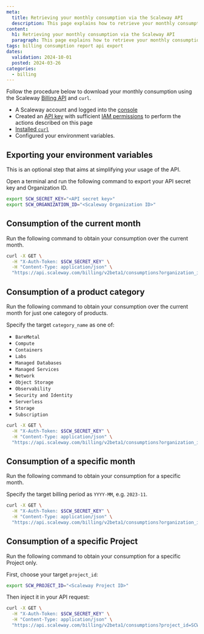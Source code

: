 ```yaml
---
meta:
  title: Retrieving your monthly consumption via the Scaleway API
  description: This page explains how to retrieve your monthly consumption via the Scaleway API
content:
  h1: Retrieving your monthly consumption via the Scaleway API
  paragraph: This page explains how to retrieve your monthly consumption via the Scaleway API
tags: billing consumption report api export
dates:
  validation: 2024-10-01
  posted: 2024-03-26
categories:
  - billing
---
```


Follow the procedure below to download your monthly consumption using the Scaleway [Billing API](https://www.scaleway.com/en/developers/api/billing/#path-consumption-get-monthly-consumption) and `curl`.

<Macro id="requirements" />

- A Scaleway account and logged into the [console](https://console.scaleway.com/organization)
- Created an [API key](/identity-and-access-management/iam/how-to/create-api-keys/) with sufficient [IAM permissions](/identity-and-access-management/iam/reference-content/permission-sets/) to perform the actions described on this page
- [Installed `curl`](https://curl.se/download.html)
- Configured your environment variables.

## Exporting your environment variables

   <Message type="note">
   This is an optional step that aims at simplifying your usage of the API.
   </Message>

Open a terminal and run the following command to export your API secret key and Organization ID.

   ```bash
   export SCW_SECRET_KEY="<API secret key>"
   export SCW_ORGANIZATION_ID="<Scaleway Organization ID>"
   ```

## Consumption of the current month

Run the following command to obtain your consumption over the current month.

   ```bash
   curl -X GET \
     -H "X-Auth-Token: $SCW_SECRET_KEY" \
     -H "Content-Type: application/json" \
     "https://api.scaleway.com/billing/v2beta1/consumptions?organization_id=$SCW_ORGANIZATION_ID"
   ```

## Consumption of a product category

Run the following command to obtain your consumption over the current month for just one category of products.

   Specify the target `category_name` as one of:

   - `BareMetal`
   - `Compute`
   - `Containers`
   - `Labs`
   - `Managed Databases`
   - `Managed Services`
   - `Network`
   - `Object Storage`
   - `Observability`
   - `Security and Identity`
   - `Serverless`
   - `Storage`
   - `Subscription`

   ```bash
   curl -X GET \
     -H "X-Auth-Token: $SCW_SECRET_KEY" \
     -H "Content-Type: application/json" \
     "https://api.scaleway.com/billing/v2beta1/consumptions?organization_id=$SCW_ORGANIZATION_ID&category_name=Compute"
   ```

## Consumption of a specific month

Run the following command to obtain your consumption for a specific month.

   Specify the target billing period as `YYYY-MM`, e.g. `2023-11`.

   ```bash
   curl -X GET \
     -H "X-Auth-Token: $SCW_SECRET_KEY" \
     -H "Content-Type: application/json" \
     "https://api.scaleway.com/billing/v2beta1/consumptions?organization_id=$SCW_ORGANIZATION_ID&billing_period=2023-11"
   ```

## Consumption of a specific Project

Run the following command to obtain your consumption for a specific Project only.

   First, choose your target `project_id`:

   ```bash
   export SCW_PROJECT_ID="<Scaleway Project ID>"
   ```

   Then inject it in your API request:

   ```bash
   curl -X GET \
     -H "X-Auth-Token: $SCW_SECRET_KEY" \
     -H "Content-Type: application/json" \
     "https://api.scaleway.com/billing/v2beta1/consumptions?project_id=SCW_PROJECT_ID"
   ```